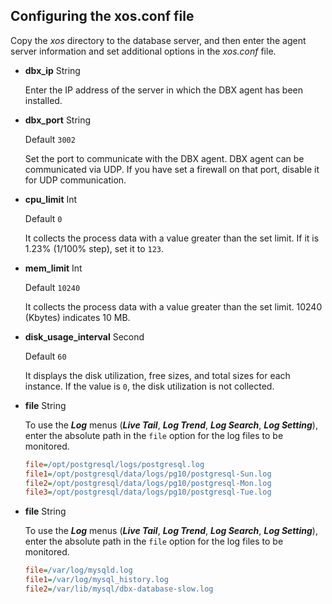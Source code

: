 ## Configuring the xos.conf file

Copy the _xos_ directory to the database server, and then enter the agent server information and set additional options in the _xos.conf_ file.

-   **dbx_ip** <span class='type'>String</span>

    Enter the IP address of the server in which the DBX agent has been installed.  

-   **dbx_port** <span class='type'>String</span>

    Default `3002`

    Set the port to communicate with the DBX agent. DBX agent can be communicated via UDP. If you have set a firewall on that port, disable it for UDP communication.  

-   **cpu_limit** <span class='type'>Int</span>

    Default `0`

    It collects the process data with a value greater than the set limit. If it is 1.23% (1/100% step), set it to `123`.  

-   **mem_limit** <span class='type'>Int</span>

    Default `10240`

    It collects the process data with a value greater than the set limit. 10240 (Kbytes) indicates 10 MB.

-   **disk_usage_interval** <span class='type'>Second</span>

    Default `60`

    It displays the disk utilization, free sizes, and total sizes for each instance. If the value is `0`, the disk utilization is not collected.

<InDoc product='postgresql'>

-   **file** <span class='type'>String</span>

    To use the **_Log_** menus (**_Live Tail_**, **_Log Trend_**, **_Log Search_**, **_Log Setting_**), enter the absolute path in the `file` option for the log files to be monitored.

    ```ini title='xos.conf'
    file=/opt/postgresql/logs/postgresql.log
    file1=/opt/postgresql/data/logs/pg10/postgresql-Sun.log
    file2=/opt/postgresql/data/logs/pg10/postgresql-Mon.log
    file3=/opt/postgresql/data/logs/pg10/postgresql-Tue.log
    ```

</InDoc>

<InDoc product='mysql'>

-   **file** <span class='type'>String</span>

    To use the **_Log_** menus (**_Live Tail_**, **_Log Trend_**, **_Log Search_**, **_Log Setting_**), enter the absolute path in the `file` option for the log files to be monitored.

    ```ini title='xos.conf'
    file=/var/log/mysqld.log
    file1=/var/log/mysql_history.log
    file2=/var/lib/mysql/dbx-database-slow.log
    ```

</InDoc>
